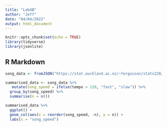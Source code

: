 ```yaml
---
title: "Lab4B"
author: "Jeff"
date: "04/04/2022"
output: html_document
---
```


```r
knitr::opts_chunk$set(echo = TRUE)
library(tidyverse)
library(jsonlite)

```

## R Markdown
```r
song_data <- fromJSON("https://stat.auckland.ac.nz/~fergusson/stats220/data/lab4B.json")

summarised_data <- song_data %>%
   mutate(song_speed = ifelse(tempo > 120, "fast", "slow")) %>%
  group_by(song_speed) %>%
  summarise(n = n())

summarised_data %>% 
  ggplot() +
  geom_col(aes(x = reorder(song_speed, -n), y = n)) +
  labs(x = "song_speed")

```